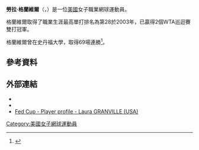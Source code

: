 {{Infobox 网球
|姓名=Laura Granville
|照片=Laura-Granville-2009Usopen.png
|国籍={{USA}}
|生年=1981年
|生日=5月12日
|出生地= {{USA}}
|居住地= {{USA}}
|身高=175 cm
|体重=59 kg
|持拍手=右
|反拍=雙手
|转职业年=2001年
|球拍=
|球衣=
|球鞋=
|单打最高排名=28（2003年6月9日）
|双打最高排名=48（2007年7月23日）
|现单打排名=
|现双打排名=
|单打冠军头衔= WTA級─0個<br />ITF級─7
|双打冠军头衔= WTA級─2個<br />ITF級─4
|职业战绩=
|雙打職業戰績=
|奖金=1,265,187美元
|澳网最好成绩=第三輪（2004、2006）
|法网最好成绩=第三輪（2003）
|温网最好成绩=第四輪（2002、2007）
|美网最好成绩=第三輪（2005）
|大满贯个数=
|奥运会最好成绩=
}}

'''勞拉·格蘭維爾'''（{{lang-en|'''Laura Granville'''}}，{{bd|1981年|5月12日|catIdx=Granville}}）是一位[[美國|美國]]女子職業網球運動員。

格蘭維爾取得了職業生涯最高單打排名為第28於2003年，已贏得2個WTA巡迴賽雙打冠軍。

格蘭維爾曾在史丹福大學，取得69場連勝<ref>{{cite web |url=http://www.itatennis.com/EventsResults/ustaitastanfordwomen.htm |title=存档副本 |accessdate=2006-04-17 |deadurl=yes |archiveurl=https://web.archive.org/web/20060507144356/http://www.itatennis.com/EventsResults/ustaitastanfordwomen.htm |archivedate=2006-05-07 }}</ref>。

== 參考資料 ==
{{reflist}}

==外部連結==
{{Commonscat|Laura Granville}}
* {{Wta|3095}}
* {{ITF Profile|id=20010943}}
* [http://www.fedcup.com/en/players/player/profile.aspx?playerid=20010943 Fed Cup - Player profile - Laura GRANVILLE (USA)]

{{Authority control}}
{{DEFAULTSORT:Granville, Laura}}
[[Category:美國女子網球運動員|Category:美國女子網球運動員]]